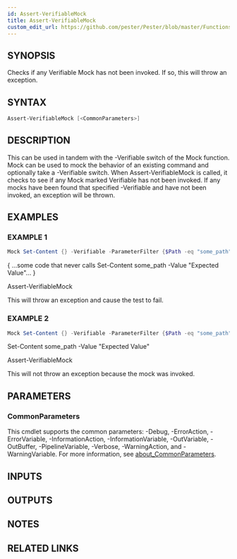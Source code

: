 ```yaml
---
id: Assert-VerifiableMock
title: Assert-VerifiableMock
custom_edit_url: https://github.com/pester/Pester/blob/master/Functions/Assert-VerifiableMock.ps1
---
```


## SYNOPSIS
Checks if any Verifiable Mock has not been invoked.
If so, this will throw an exception.

## SYNTAX

```powershell
Assert-VerifiableMock [<CommonParameters>]
```

## DESCRIPTION
This can be used in tandem with the -Verifiable switch of the Mock
function.
Mock can be used to mock the behavior of an existing command
and optionally take a -Verifiable switch.
When Assert-VerifiableMock
is called, it checks to see if any Mock marked Verifiable has not been
invoked.
If any mocks have been found that specified -Verifiable and
have not been invoked, an exception will be thrown.

## EXAMPLES

### EXAMPLE 1
```powershell
Mock Set-Content {} -Verifiable -ParameterFilter {$Path -eq "some_path" -and $Value -eq "Expected Value"}
```

{ ...some code that never calls Set-Content some_path -Value "Expected Value"...
}

Assert-VerifiableMock

This will throw an exception and cause the test to fail.

### EXAMPLE 2
```powershell
Mock Set-Content {} -Verifiable -ParameterFilter {$Path -eq "some_path" -and $Value -eq "Expected Value"}
```

Set-Content some_path -Value "Expected Value"

Assert-VerifiableMock

This will not throw an exception because the mock was invoked.

## PARAMETERS

### CommonParameters
This cmdlet supports the common parameters: -Debug, -ErrorAction, -ErrorVariable, -InformationAction, -InformationVariable, -OutVariable, -OutBuffer, -PipelineVariable, -Verbose, -WarningAction, and -WarningVariable. For more information, see [about_CommonParameters](http://go.microsoft.com/fwlink/?LinkID=113216).

## INPUTS

## OUTPUTS

## NOTES

## RELATED LINKS
